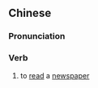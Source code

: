 {{also|看报}}
==Chinese==
{{zh-forms|s=看报}}

===Pronunciation===
{{zh-pron
|m=kànbào
|cat=v
}}

===Verb===
{{zh-verb}}

# to [[read]] a [[newspaper]]